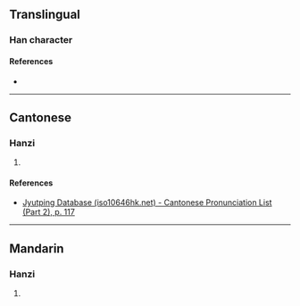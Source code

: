 {{character info/new}}
==Translingual==

===Han character===
{{Han char|rn=64|rad=手|as=11|sn=14|four=|canj=QDLO|ids=⿰扌欶}}

====References====
* {{Han ref|kx=0449.300|dkj=12580|dj=0800.160|hdz=31943.020|uh=6457|ud=25687}}

----

==Cantonese==

===Hanzi===
{{yue-hanzi|jyut=[[cuk1]]|y=chuk1}}

# {{defn|lang=yue|sort=手11}}

====References====
* [http://www.iso10646hk.net/jp/document/download.jsp Jyutping Database (iso10646hk.net) - Cantonese Pronunciation List (Part 2), p. 117]

----

==Mandarin==

===Hanzi===
{{cmn-hanzi|pin=[[sōu]] ([[sou1]])|wg=<sup>u</sup>}}

# {{defn|lang=cmn|sort=手11}}